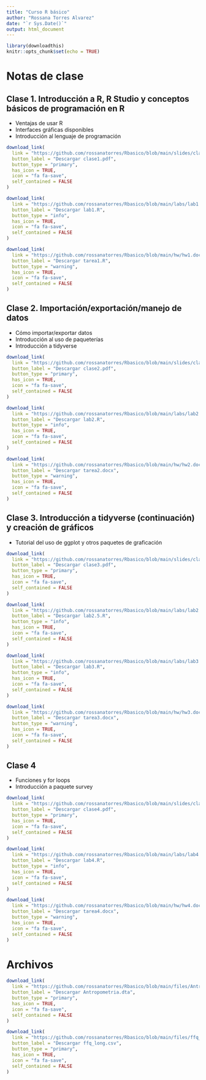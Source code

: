 ```yaml
---
title: "Curso R básico"
author: "Rossana Torres Alvarez"
date: "`r Sys.Date()`"
output: html_document
---
```


```r
library(downloadthis)
knitr::opts_chunk$set(echo = TRUE)
```

# Notas de clase

## Clase 1. Introducción a R, R Studio y conceptos básicos de programación en R

*	Ventajas de usar R
*	Interfaces gráficas disponibles
*	Introducción al lenguaje de programación

```r
download_link(
  link = "https://github.com/rossanatorres/Rbasico/blob/main/slides/clase1.pdf",
  button_label = "Descargar clase1.pdf",
  button_type = "primary",
  has_icon = TRUE,
  icon = "fa fa-save",
  self_contained = FALSE
)
```


```r
download_link(
  link = "https://github.com/rossanatorres/Rbasico/blob/main/labs/lab1.R",
  button_label = "Descargar lab1.R",
  button_type = "info",
  has_icon = TRUE,
  icon = "fa fa-save",
  self_contained = FALSE
)
```

```r
download_link(
  link = "https://github.com/rossanatorres/Rbasico/blob/main/hw/hw1.docx",
  button_label = "Descargar tarea1.R",
  button_type = "warning",
  has_icon = TRUE,
  icon = "fa fa-save",
  self_contained = FALSE
)
```


## Clase 2.	Importación/exportación/manejo de datos

*	Cómo importar/exportar datos
*	Introducción al uso de paqueterías
*	Introducción a tidyverse


```r
download_link(
  link = "https://github.com/rossanatorres/Rbasico/blob/main/slides/clase2.pdf",
  button_label = "Descargar clase2.pdf",
  button_type = "primary",
  has_icon = TRUE,
  icon = "fa fa-save",
  self_contained = FALSE
)
```


```r
download_link(
  link = "https://github.com/rossanatorres/Rbasico/blob/main/labs/lab2.R",
  button_label = "Descargar lab2.R",
  button_type = "info",
  has_icon = TRUE,
  icon = "fa fa-save",
  self_contained = FALSE
)
```

```r
download_link(
  link = "https://github.com/rossanatorres/Rbasico/blob/main/hw/hw2.docx",
  button_label = "Descargar tarea2.docx",
  button_type = "warning",
  has_icon = TRUE,
  icon = "fa fa-save",
  self_contained = FALSE
)
```


## Clase 3.	Introducción a tidyverse (continuación) y creación de gráficos 

*	Tutorial del uso de ggplot y otros paquetes de graficación



```r
download_link(
  link = "https://github.com/rossanatorres/Rbasico/blob/main/slides/clase3.pdf",
  button_label = "Descargar clase3.pdf",
  button_type = "primary",
  has_icon = TRUE,
  icon = "fa fa-save",
  self_contained = FALSE
)
```

```r
download_link(
  link = "https://github.com/rossanatorres/Rbasico/blob/main/labs/lab2.5.R",
  button_label = "Descargar lab2.5.R",
  button_type = "info",
  has_icon = TRUE,
  icon = "fa fa-save",
  self_contained = FALSE
)
```


```r
download_link(
  link = "https://github.com/rossanatorres/Rbasico/blob/main/labs/lab3.R",
  button_label = "Descargar lab3.R",
  button_type = "info",
  has_icon = TRUE,
  icon = "fa fa-save",
  self_contained = FALSE
)
```

```r
download_link(
  link = "https://github.com/rossanatorres/Rbasico/blob/main/hw/hw3.docx",
  button_label = "Descargar tarea3.docx",
  button_type = "warning",
  has_icon = TRUE,
  icon = "fa fa-save",
  self_contained = FALSE
)
```


## Clase 4

* Funciones y for loops
* Introducción a paquete survey

```r
download_link(
  link = "https://github.com/rossanatorres/Rbasico/blob/main/slides/clase4.pdf",
  button_label = "Descargar clase4.pdf",
  button_type = "primary",
  has_icon = TRUE,
  icon = "fa fa-save",
  self_contained = FALSE
)
```

```r
download_link(
  link = "https://github.com/rossanatorres/Rbasico/blob/main/labs/lab4.R",
  button_label = "Descargar lab4.R",
  button_type = "info",
  has_icon = TRUE,
  icon = "fa fa-save",
  self_contained = FALSE
)
```


```r
download_link(
  link = "https://github.com/rossanatorres/Rbasico/blob/main/hw/hw4.docx",
  button_label = "Descargar tarea4.docx",
  button_type = "warning",
  has_icon = TRUE,
  icon = "fa fa-save",
  self_contained = FALSE
)
```







# Archivos

```r
download_link(
  link = "https://github.com/rossanatorres/Rbasico/blob/main/files/Antropometria.dta",
  button_label = "Descargar Antropometria.dta",
  button_type = "primary",
  has_icon = TRUE,
  icon = "fa fa-save",
  self_contained = FALSE
)
```


```r
download_link(
  link = "https://github.com/rossanatorres/Rbasico/blob/main/files/ffq_long.csv",
  button_label = "Descargar ffq_long.csv",
  button_type = "primary",
  has_icon = TRUE,
  icon = "fa fa-save",
  self_contained = FALSE
)
```



